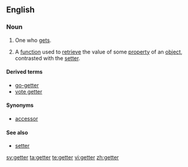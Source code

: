 ==English==

===Noun===
{{en-noun}}

# One who [[get]]s. 
# {{computing|programming}} A [[function]] used to [[retrieve]] the value of some [[property]] of an [[object]], contrasted with the [[setter]].

====Derived terms====
*[[go-getter]]
*[[vote getter]]

====Synonyms====
* {{sense|computing}} [[accessor]]

====See also====
*[[setter]]

[[sv:getter]]
[[ta:getter]]
[[te:getter]]
[[vi:getter]]
[[zh:getter]]